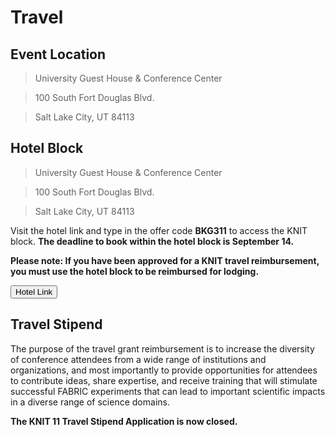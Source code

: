 
# Travel

## Event Location

> University Guest House & Conference Center

> 100 South Fort Douglas Blvd.

> Salt Lake City, UT 84113

## Hotel Block

> University Guest House & Conference Center

> 100 South Fort Douglas Blvd.

> Salt Lake City, UT 84113

Visit the hotel link and type in the offer code **BKG311** to access the KNIT block. <b>The deadline to book within the hotel block is September 14.</b>

**Please note: If you have been approved for a KNIT travel reimbursement, you must use the hotel block to be reimbursed for lodging.**

<div class="button-container">
<Button linkto="https://book.rguest.com/onecart/wbe/offers/1967/UniversityofUtah?offerCode=BKG311">Hotel Link</Button>
</div>

## Travel Stipend

The purpose of the travel grant reimbursement is to increase the diversity of conference attendees from a wide range of institutions and organizations, and most importantly to provide opportunities for attendees to contribute ideas, share expertise, and receive training that will stimulate successful FABRIC experiments that can lead to important scientific impacts in a diverse range of science domains.

**The KNIT 11 Travel Stipend Application is now closed.**

